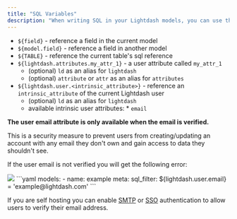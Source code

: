 ```yaml
---
title: "SQL Variables"
description: "When writing SQL in your Lightdash models, you can use the following references to template you SQL and make it more reusable"
---
```


* `${field}` \- reference a field in the current model
* `${model.field}` \- reference a field in another model
* `${TABLE}` \- reference the current table's sql reference
* `${lightdash.attributes.my_attr_1}` \- a user attribute called `my_attr_1`
   * (optional) `ld` as an alias for `lightdash`
   * (optional) `attribute` or `attr` as an alias for `attributes`
* `${lightdash.user.<intrinsic_attribute>}` \- reference an `intrinsic_attribute` of the current Lightdash user
   * (optional) `ld` as an alias for `lightdash`
   * available intrinsic user attributes:
         * `email`

<Info>

**The user email attribute is only available when the email is verified.**

This is a security measure to prevent users from creating/updating an account with any email they don't own and gain access to data they shouldn't see.

If the user email is not verified you will get the following error:

<Frame>
  <img src="/images/user-attributes-info.png"/>
</Frame>
```yaml
models:
  - name: example
    meta:
      sql_filter: ${lightdash.user.email} = 'example@lightdash.com'
```

If you are self hosting you can enable [SMTP](/self-host/customize-deployment/configure-smtp-for-lightdash-email-notifications) or [SSO](/self-host/customize-deployment/use-sso-login-for-self-hosted-lightdash) authentication to allow users to verify their email address.
</Info>
